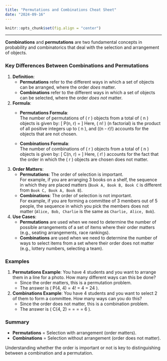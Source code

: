 ```yaml
---
title: "Permutations and Combinations Cheat Sheet"
date: "2024-09-16"
---
```


```r
knitr::opts_chunk$set(fig.align = "center")
```

---

**Combinations** and **permutations** are two fundamental concepts in probability and combinatorics that deal with the selection and arrangement of objects.

### Key Differences Between Combinations and Permutations

1. **Definition**:
   - **Permutations** refer to the different ways in which a set of objects can be arranged, where the order *does* matter.
   - **Combinations** refer to the different ways in which a set of objects can be selected, where the order *does not* matter.

2. **Formula**:
   - **Permutations Formula**:  
     The number of permutations of \( r \) objects from a total of \( n \) objects is given by:
     \[
     P(n, r) = \frac{n!}{(n - r)!}
     \]
     Here, \( n! \) (n factorial) is the product of all positive integers up to \( n \), and \((n - r)!\) accounts for the objects that are not chosen.
   
   - **Combinations Formula**:  
     The number of combinations of \( r \) objects from a total of \( n \) objects is given by:
     \[
     C(n, r) = \frac{n!}{r! \cdot (n - r)!}
     \]
     Here, \( r! \) accounts for the fact that the order in which the \( r \) objects are chosen does not matter.

3. **Order Matters**:
   - **Permutations**: The order of selection is important.  
     For example, if you are arranging 3 books on a shelf, the sequence in which they are placed matters (`Book A, Book B, Book C` is different from `Book C, Book A, Book B`).
   - **Combinations**: The order of selection is not important.  
     For example, if you are forming a committee of 3 members out of 5 people, the sequence in which you pick the members does not matter (`Alice, Bob, Charlie` is the same as `Charlie, Alice, Bob`).

4. **Use Cases**:
   - **Permutations** are used when we need to determine the number of possible arrangements of a set of items where their order matters (e.g., seating arrangements, race rankings).
   - **Combinations** are used when we need to determine the number of ways to select items from a set where their order does not matter (e.g., lottery numbers, selecting a team).

### Examples

1. **Permutations Example**:
   You have 4 students and you want to arrange them in a line for a photo. How many different ways can this be done?
   - Since the order matters, this is a permutation problem.
   - The answer is \( P(4, 4) = 4! = 4 \times 3 \times 2 \times 1 = 24 \).

2. **Combinations Example**:
   You have 4 students and you want to select 2 of them to form a committee. How many ways can you do this?
   - Since the order does not matter, this is a combination problem.
   - The answer is \( C(4, 2) = \frac{4!}{2! \cdot (4 - 2)!} = \frac{4!}{2! \cdot 2!} = \frac{24}{4} = 6 \).

### Summary

- **Permutations** = Selection with arrangement (order matters).
- **Combinations** = Selection without arrangement (order does not matter).

Understanding whether the order is important or not is key to distinguishing between a combination and a permutation.
